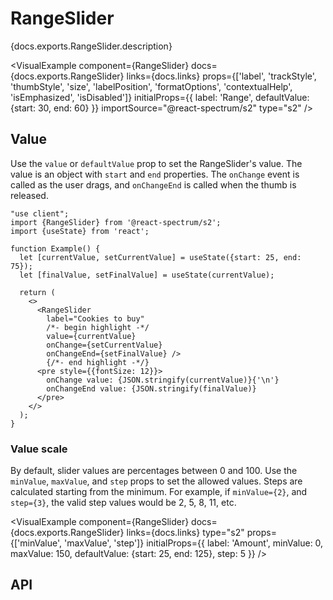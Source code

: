 


# RangeSlider

<PageDescription>{docs.exports.RangeSlider.description}</PageDescription>

<VisualExample
  component={RangeSlider}
  docs={docs.exports.RangeSlider}
  links={docs.links}
  props={['label', 'trackStyle', 'thumbStyle', 'size', 'labelPosition', 'formatOptions', 'contextualHelp', 'isEmphasized', 'isDisabled']}
  initialProps={{
    label: 'Range',
    defaultValue: {start: 30, end: 60}
  }}
  importSource="@react-spectrum/s2"
  type="s2" />

## Value

Use the `value` or `defaultValue` prop to set the RangeSlider's value. The value is an object with `start` and `end` properties. The `onChange` event is called as the user drags, and `onChangeEnd` is called when the thumb is released.

```tsx render
"use client";
import {RangeSlider} from '@react-spectrum/s2';
import {useState} from 'react';

function Example() {
  let [currentValue, setCurrentValue] = useState({start: 25, end: 75});
  let [finalValue, setFinalValue] = useState(currentValue);

  return (
    <>
      <RangeSlider
        label="Cookies to buy"
        /*- begin highlight -*/
        value={currentValue}
        onChange={setCurrentValue}
        onChangeEnd={setFinalValue} />
        {/*- end highlight -*/}
      <pre style={{fontSize: 12}}>
        onChange value: {JSON.stringify(currentValue)}{'\n'}
        onChangeEnd value: {JSON.stringify(finalValue)}
      </pre>
    </>
  );
}
```

### Value scale

By default, slider values are percentages between 0 and 100. Use the `minValue`, `maxValue`, and `step` props to set the allowed values. Steps are calculated starting from the minimum. For example, if `minValue={2}`, and `step={3}`, the valid step values would be 2, 5, 8, 11, etc.

<VisualExample
  component={RangeSlider}
  docs={docs.exports.RangeSlider}
  links={docs.links}
  type="s2"
  props={['minValue', 'maxValue', 'step']}
  initialProps={{
    label: 'Amount',
    minValue: 0,
    maxValue: 150,
    defaultValue: {start: 25, end: 125},
    step: 5
  }} />

## API

<PropTable component={docs.exports.RangeSlider} links={docs.links} />
